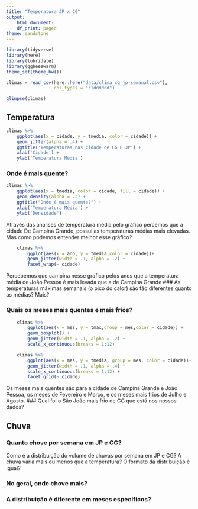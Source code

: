 ```yaml
---
title: "Temperatura JP x CG"
output:
    html_document:
    df_print: paged
theme: sandstone
---
```


```r
library(tidyverse)
library(here)
library(lubridate)
library(ggbeeswarm)
theme_set(theme_bw())
```

```r
climas = read_csv(here::here("data/clima_cg_jp-semanal.csv"), 
                  col_types = "cTdddddd")

glimpse(climas)
```

## Temperatura
```r
climas %>%
    ggplot(aes(x = cidade, y = tmedia, color = cidade)) +
    geom_jitter(alpha = .4) +
    ggtitle('Temperaturas nas cidade de CG E JP') +
    xlab('Cidade') +
    ylab('Temperatura Média')
```

### Onde é mais quente?
```r

climas %>%
    ggplot(aes(x = tmedia, color = cidade, fill = cidade)) +
    geom_density(alpha = .3) +
    ggtitle("Onde é mais quente?") +
    xlab('Temperatura Média') +
    ylab('Densidade')
```

Através das analises de temperatura média pelo gráfico percemos que 
a cidade De Campina Grande, possui as temperaturas médias mais elevadas.
Mas como podemos entender melhor esse gráfico?
```r
    climas %>%
        ggplot(aes(x = ano, y = tmedia,color = cidade))+
        geom_jitter(width = .1, alpha = .2) +
        facet_wrap(~ cidade)
```
Percebemos que campina nesse grafico pelos anos que  a temperatura média de João Pessoa é mais levada que a de Campina Grande
### As temperaturas máximas semanais (o pico do calor) são tão diferentes quanto as médias? Mais?  


### Quais os meses mais quentes e mais frios? 
```r
    climas %>%
        ggplot(aes(x = mes, y = tmax,group = mes,color = cidade)) +
        geom_boxplot() +
        geom_jitter(width = .1, alpha = .2) +
        scale_x_continuous(breaks = 1:12) 

    climas %>%
        ggplot(aes(x = mes, y = tmedia, group = mes, color = cidade))+
        geom_jitter(width = .1, alpha = .4) +
        scale_x_continuous(breaks = 1:12) +
        facet_grid(~ cidade)
```
Os meses mais quentes são para a cidade de Campina Grande e João Pessoa, os meses de Fevereiro e Março, e os meses mais frios de Julho e Agosto.
### Qual foi o São João  mais frio de CG que está nos nossos dados?



## Chuva

### Quanto chove por semana em JP e CG?

Como é a distribuição do volume de chuvas por semana em JP e CG? A chuva varia mais ou menos que a temperatura? O formato da distribuição é igual? 

### No geral, onde chove mais?

### A distribuição é diferente em meses específicos? 

